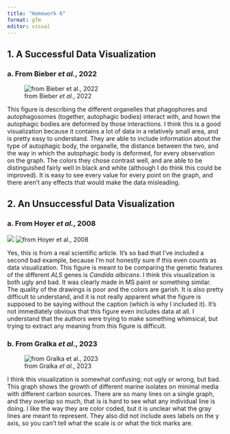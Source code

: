 ```yaml
---
title: "Homework 6"
format: gfm
editor: visual
---
```


## 1. A Successful Data Visualization

### a. From Bieber *et al.*, 2022

![from Bieber *et al.*, 2022](images/good.png)

This figure is describing the different organelles that phagophores and autophagosomes (together, autophagic bodies) interact with, and hown the autophagic bodies are deformed by those interactions. I think this is a good visualization because it contains a lot of data in a relatively small area, and is pretty easy to understand. They are able to include information about the type of autophagic body, the organelle, the distance between the two, and the way in which the autophagic body is deformed, for every observation on the graph. The colors they chose contrast well, and are able to be distinguished fairly well in black and white (although I do think this could be improved). It is easy to see every value for every point on the graph, and there aren't any effects that would make the data misleading.

## 2. An Unsuccessful Data Visualization

### a. From Hoyer *et al.*, 2008

![](images/bad1.png) ![from Hoyer et al., 2008](images/bad1_caption.png)

Yes, this is from a real scientific article. It's so bad that I've included a second bad example, because I'm not honestly sure if this even counts as data visualization. This figure is meant to be comparing the genetic features of the different *ALS* genes is *Candida albicans*. I think this visualization is both ugly and bad. It was clearly made in MS paint or something similar. The quality of the drawings is poor and the colors are garish. It is also pretty difficult to understand, and it is not really apparent what the figure is supposed to be saying without the caption (which is why I included it). It's not immediately obvious that this figure even includes data at all. I understand that the authors were trying to make something whimsical, but trying to extract any meaning from this figure is difficult.

### b. From Gralka *et al.*, 2023

![from Gralka *et al.*, 2023](images/bad2.png)

I think this visualization is somewhat confusing; not ugly or wrong, but bad. This graph shows the growth of different marine isolates on minimal media with different carbon sources. There are so many lines on a single graph, and they overlap so much, that is is hard to see what any individual line is doing. I like the way they are color coded, but it is unclear what the gray lines are meant to represent. They also did not include axes labels on the y axis, so you can't tell what the scale is or what the tick marks are.
